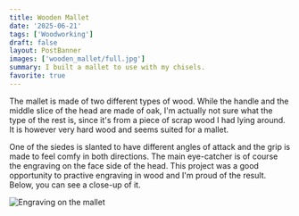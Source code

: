 ```yaml
---
title: Wooden Mallet
date: '2025-06-21'
tags: ['Woodworking']
draft: false
layout: PostBanner
images: ['wooden_mallet/full.jpg']
summary: I built a mallet to use with my chisels.
favorite: true
---
```


The mallet is made of two different types of wood. While the handle and the middle slice of the head are made of oak, I'm actually not sure what the type of the rest is, since it's from a piece of scrap wood I had lying around. It is however very hard wood and seems suited for a mallet.

One of the siedes is slanted to have different angles of attack and the grip is made to feel comfy in both directions. The main eye-catcher is of course the engraving on the face side of the head. This project was a good opportunity to practive engraving in wood and I'm proud of the result. Below, you can see a close-up of it.

<Image width={1000} height={1000} priority className="rounded-lg m-0 w-1/2 mx-auto" src='wooden_mallet/engraving.jpg' alt="Engraving on the mallet" />